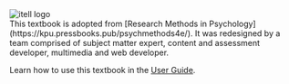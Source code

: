 <div className="flex justify-center items-center">
  <Image src = "/images/itell.svg" alt = "itell logo" width={200} height={300} />
</div>


<div className = "prose dark:prose-invert">
This textbook is adopted from [Research Methods in Psychology](https://kpu.pressbooks.pub/psychmethods4e/). It was redesigned by a team comprised of subject matter expert,
content and assessment developer, multimedia and web developer.

Learn how to use this textbook in the <a href="/guide">User Guide</a>.

</div>